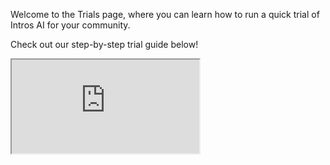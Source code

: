 

Welcome to the Trials page, where you can learn how to run a quick trial of Intros AI for your community. 

Check out our step-by-step trial guide below!

<iframe
  src="https://capture.navattic.com/cm1jm2k60000003jvd8zm5pwh?hideMobileAlert=true&scale=1"
  style={{ border: "none", width: "100%", height: "546px" }}
  allow="fullscreen" 
  id="navattic-embed"
/>

<Steps>
  <Step title="Create Admin Account & Setup Intros Club">
   For steps on creating an account, head to the [Introduction](https://docs.intros.ai/getting-started/introduction) section if you have not already done so. 

  Once you've created a new Intros Club, go to "[Club Settings](https://docs.intros.ai/getting-started/club-settings)" to begin customizing your time zone, email button colors, and more!

  Follow the process outlined in the "Get Started" flow on the "[Dashboard](https://docs.intros.ai/getting-started/dashboard)" as well as in the trial guide demo above.
    </Step>
  <Step title="Customize Member Profile, Onboarding and Feedback Forms">
  Now that we've created and white-labeled our Intros Club, we can add in custom questions to our onboarding form by heading to "[Member Profile](https://docs.intros.ai/getting-started/member-profile)", as well as further customize the onboarding and feedback forms in the "[Customization](https://docs.intros.ai/getting-started/customization)" tab.
  </Step>
  <Step title="Add Trial Members">
  When the above is complete, we can add ~10 trusted members of our community for the trial run. Head to "[Members](https://docs.intros.ai/getting-started/members)" and select "Add Members." 
    
    Again, for the sake of simplicity, let's select the "Onboarding Form Link" to copy it to our clipboard. Now, we can directly share this link to the ~10 people we'd like to include in our trial and they'll be automatically added to our Intros Club upon completion of the form.
    </Step>
  <Step title="Explore the Directory & AI Search">
   Take some time to familiarize yourself with the member's experience of both the "[Directory](https://docs.intros.ai/getting-started/directory)" and "[AI Search](https://docs.intros.ai/getting-started/AI-search)", and determine if you'd like to enable these features for your community. If so, encourage your members to try them out!
  </Step>
  <Step title="Schedule Intro Round">
   Head to "[Intro Rounds](https://docs.intros.ai/getting-started/intro-rounds)" and select "Schedule Intro Round". For this trial, let's select the "opt-in" flow and send invitations one day before introductions. 

   Customize your emails within the Intro Rounds flow or on the "[Channels](https://docs.intros.ai/getting-started/intro-rounds)" tab.
  </Step>
  <Step title="Use Insights & Reports">
    Use "[Insights](https://docs.intros.ai/getting-started/insights)" & "[Reports](https://docs.intros.ai/getting-started/reports)" to track engagement and feedback as well as download data from members to determine how the trial went. 
  </Step>
</Steps>
